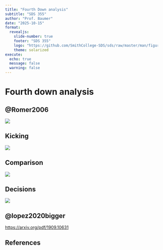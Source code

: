 ```yaml
---
title: "Fourth Down analysis"
subtitle: "SDS 355"
author: "Prof. Baumer" 
date: "2025-10-15"
format: 
  revealjs:
    slide-number: true
    footer: "SDS 355"
    logo: "https://github.com/SmithCollege-SDS/sds/raw/master/man/figures/logo.png"
    theme: solarized
execute: 
  echo: true
  message: false
  warning: false
---
```


# Fourth down analysis

## @Romer2006

![](https://www.journals.uchicago.edu/cms/10.1086/501171/asset/images/medium/fg1.jpeg)

## Kicking

![](https://www.journals.uchicago.edu/cms/10.1086/501171/asset/images/medium/fg2.jpeg)

## Comparison

![](https://www.journals.uchicago.edu/cms/10.1086/501171/asset/images/medium/fg3.jpeg)

## Decisions

![](https://www.journals.uchicago.edu/cms/10.1086/501171/asset/images/medium/fg4.jpeg)

## @lopez2020bigger

::: footer

<https://arxiv.org/pdf/1909.10631>

:::

## References